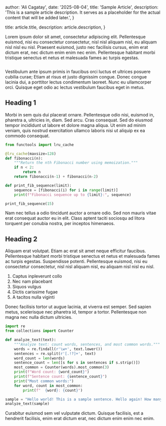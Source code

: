 
  author: 'Ali Cagatay',
  date: '2025-08-04',
  title: 'Sample Article',
  description:
    'This is a sample article description. It serves as a placeholder for the actual content that will be added later.',
}

  title: article.title,
  description: article.description,
}




Lorem ipsum dolor sit amet, consectetur adipiscing elit. Pellentesque euismod, nisi eu consectetur consectetur, nisl nisl aliquam nisl, eu aliquam nisl nisl eu nisl. Praesent euismod, justo nec facilisis cursus, enim erat dictum erat, nec dictum enim enim nec enim. Pellentesque habitant morbi tristique senectus et netus et malesuada fames ac turpis egestas.

<Image src={designSystem} alt="" />



Vestibulum ante ipsum primis in faucibus orci luctus et ultrices posuere cubilia curae; Etiam at risus et justo dignissim congue. Donec congue lacinia dui, a porttitor lectus condimentum laoreet. Nunc eu ullamcorper orci. Quisque eget odio ac lectus vestibulum faucibus eget in metus.


## Heading 1


Morbi in sem quis dui placerat ornare. Pellentesque odio nisi, euismod in, pharetra a, ultricies in, diam. Sed arcu. Cras consequat. Sed do eiusmod tempor incididunt ut labore et dolore magna aliqua. Ut enim ad minim veniam, quis nostrud exercitation ullamco laboris nisi ut aliquip ex ea commodo consequat.

```python
from functools import lru_cache

@lru_cache(maxsize=128)
def fibonacci(n):
    """Return the nth Fibonacci number using memoization."""
    if n < 2:
        return n
    return fibonacci(n-1) + fibonacci(n-2)

def print_fib_sequence(limit):
    sequence = [fibonacci(i) for i in range(limit)]
    print(f"Fibonacci sequence up to {limit}:", sequence)

print_fib_sequence(15)
```



Nam nec tellus a odio tincidunt auctor a ornare odio. Sed non mauris vitae erat consequat auctor eu in elit. Class aptent taciti sociosqu ad litora torquent per conubia nostra, per inceptos himenaeos.


## Heading 2


Aliquam erat volutpat. Etiam ac erat sit amet neque efficitur faucibus. Pellentesque habitant morbi tristique senectus et netus et malesuada fames ac turpis egestas. Suspendisse potenti. Pellentesque euismod, nisi eu consectetur consectetur, nisl nisl aliquam nisl, eu aliquam nisl nisl eu nisl.

1. Captus inpleverunt collo
2. Nec nam placebant
3. Siquos vulgus
4. Dictis carissime fugae
5. A tacitos nulla viginti



Donec facilisis tortor ut augue lacinia, at viverra est semper. Sed sapien metus, scelerisque nec pharetra id, tempor a tortor. Pellentesque non magna nec nulla dictum ultricies.

```python
import re
from collections import Counter

def analyze_text(text):
    """Analyze text: count words, sentences, and most common words."""
    words = re.findall(r'\w+', text.lower())
    sentences = re.split(r'[.!?]+', text)
    word_count = len(words)
    sentence_count = len([s for s in sentences if s.strip()])
    most_common = Counter(words).most_common(3)
    print(f"Word count: {word_count}")
    print(f"Sentence count: {sentence_count}")
    print("Most common words:")
    for word, count in most_common:
        print(f"  {word}: {count}")

sample = "Hello world! This is a sample sentence. Hello again! How many words are here? This is just a test."
analyze_text(sample)
```



Curabitur euismod sem vel vulputate dictum. Quisque facilisis, est a hendrerit facilisis, enim erat dictum erat, nec dictum enim enim nec enim.
